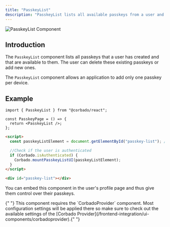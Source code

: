 ```yaml
---
title: "PasskeyList"
description: "PasskeyList lists all available passkeys from a user and allows to manage the passkeys."
---
```


![PasskeyList Component](/images/frontend-integration/ui-components/passkeylist/passkeylist.webp)

## Introduction

The `PasskeyList` component lists all passkeys that a user has created and that are available to them. The user can delete these existing passkeys or add new ones.

The `PasskeyList` component allows an application to add only one passkey per device.

## Example

<CodeGroup>

```tsx Typescript
import { PasskeyList } from "@corbado/react";

const PasskeyPage = () => {
  return <PasskeyList />;
};
```

```html VanillaJS
<script>
  const passkeyListElement = document.getElementById("passkey-list"); //Element where you want to render PasskeyList UI

  //Check if the user is authenticated
  if (Corbado.isAuthenticated) {
    Corbado.mountPasskeyListUI(passkeyListElement);
  }
</script>

<div id="passkey-list"></div>
```

</CodeGroup>

You can embed this component in the user's profile page and thus give them control over their passkeys.

<Note>
  {" "}
  This component requires the `CorbadoProvider` component. Most configuration settings
  will be applied there so make sure to check out the available settings of the [Corbado
  Provider](/frontend-integration/ui-components/corbadoprovider).{" "}
</Note>
